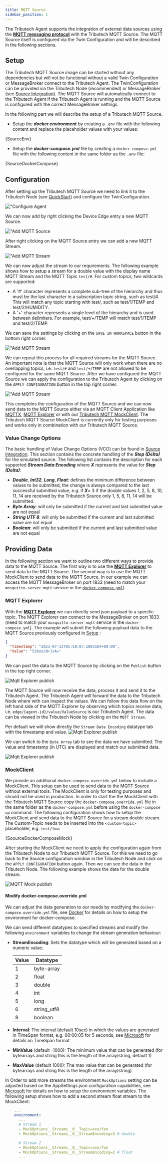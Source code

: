```yaml
---
title: MQTT Source
sidebar_position: 1
---
```



The Tributech Agent supports the integration of external data sources using the [**MQTT messaging protocol**](https://mqtt.org/) with the Tributech MQTT Source. The MQTT Source itself is configured via the Twin Configuration and will be described in the following sections.

## Setup

The Tributech MQTT Source image can be started without any dependencies but will not be functional without a valid Twin Configuration or MessageBroker connect to the Tributech Agent. The TwinConfiguration can be provided via the Tributech Node (recommended) or MessageBroker (see [Source Integration](../source_integration#twin-model)). The MQTT Source will automatically connect to the Tributech Agent if the Tributech Agent is running and the MQTT Source is configured with the correct MessageBroker settings.

In the following part we will describe the setup of a Tributech MQTT Source.

- Setup the **_docker environment_** by creating a `.env` file with the following content and replace the placeholder values with your values:

<CodeBlock className="language-plain" title=".env">
  {SourceEnv}
</CodeBlock>

- Setup the **_docker-compose.yml_** file by creating a `docker-compose.yml` file with the following content in the same folder as the `.env` file:

<CodeBlock className="language-yml" title="docker-compose.yml">
  {SourceDockerCompose}
</CodeBlock>

## Configuration

After setting up the Tributech MQTT Source we need to link it to the Tributech Node (see [QuickStart](../quickstart.mdx#link-agent)) and configure the TwinConfiguration.

![**"Configure Agent**](../img/node-agent-configure.png)

We can now add by right clicking the Device Edge entry a new MQTT Source.

![**"Add MQTT Source**](../img/node-source-mqtt-add.png)

After right clicking on the MQTT Source entry we can add a new MQTT Stream.

![**"Add MQTT Stream**](../img/node-source-mqtt-add-stream.png)

We can now adjust the stream to our requirements. The following example shows how to setup a stream for a double value with the display name MQTT Stream and the MQTT Topic `test/#`. For custom topics, two wildcards are supported:

- A '#' character represents a complete sub-tree of the hierarchy and thus must be the last character in a subscription topic string, such as test/#. This will match any topic starting with test/, such as test/1/TEMP and test/2/HUMIDITY.
- A '+' character represents a single level of the hierarchy and is used between delimiters. For example, test/+/TEMP will match test/1/TEMP and test/2/TEMP.

We can save the settings by clicking on the `SAVE IN WORKSPACE` button in the bottom right corner.

![**"Add MQTT Stream**](../img/node-source-mqtt-config-stream.png)

We can repeat this process for all required streams for the MQTT Source. An important note is that the MQTT Source will only work when there are no overlapping topics, i.e. `test/#` and `test/+/TEMP` are not allowed to be configured for the same MQTT Source.
After we have configured the MQTT Source we can apply the configuration to the Tributech Agent by clicking on the `APPLY CONFIGURATION` button in the top right corner.

![**"Add MQTT Stream**](../img/node-source-mqtt-apply-config.png)

This completes the configuration of the MQTT Source and we can now send data to the MQTT Source either via an MQTT Client Application like [MQTTX](https://mqttx.app/), [MQTT Explorer](http://mqtt-explorer.com/) or with our [Tributech MQTT MockClient](#mockclient). The Tributech MQTT Source MockClient is currently only for testing purposes and works only in combination with our Tributech MQTT Source.

### Value Change Options

The basic handling of Value Change Options (VCO) can be found in [Source Integration](../source_integration.md#value-change-options). This section contains the concrete handling of the **_Step (Delta)_** for the simulated source. The following list contains the description for each supported **_Stream Data Encoding_** where **_X_** represents the value for **_Step (Delta)_**:

- **_Double_**, **_Int32_**, **_Long_**, **_Float_**: defines the minimum difference between values to be submitted, the change is always compared to the last successful submitted value, e.g. if **_X_**= 3 if the double values 1, 2, 5, 8, 10, 11, 14 are received by the Tributech Source only 1, 5, 8, 11, 14 will be submitted.
- **_Byte Array_**: will only be submitted if the current and last submitted value are not equal
- **_String UTF 8_**: will only be submitted if the current and last submitted value are not equal
- **_Boolean_**: will only be submitted if the current and last submitted value are not equal

## Providing Data

In the following section we want to outline two different ways to provide data to the MQTT Source. The first way is to use the [**MQTT Explorer**](http://mqtt-explorer.com/) to send data to the MQTT Source. The second way is to use the MQTT MockClient to send data to the MQTT Source. In our example we can access the MQTT MessageBroker on port 1833 (need to match your `mosquitto-server-mqtt` service in the [`docker-compose.yml`](../examples/agent-source/mqtt/docker-compose.yml)).

### MQTT Explorer

With the [**MQTT Explorer**](http://mqtt-explorer.com/) we can directly send json payload to a specific topic. The MQTT Explorer can connect to the MessageBroker on port 1833 (need to match your `mosquitto-server-mqtt` service in the `docker-compose.yml`). The example will submit the following payload data to the MQTT Source previously configured in [Setup](#setup) :

```json
{
  "Timestamp": "2023-07-13T05:50:07.1003104+00:00",
  "Value": "530zo/N+jsA="
}
```

We can post the data to the MQTT Source by clicking on the `Publish` button in the top right corner.

![**Mqtt Explorer publish**](../img/node-source-mqtt-stream-value-publish.png)

The MQTT Source will now receive the data, process it and send it to the Tributech Agent. The Tributech Agent will forward the data to the Tributech Node where with can inspect the values. We can follow this data flow on the left hand side of the MQTT Explorer by observing which topics receive data, i.e. `edge/{agent-id}/value/ValueSource` is our Tributech Agent.
The data can be viewed in the Tributech Node by clicking on the `MQTT Stream`.

Per default we will show directly the `Stream Data Encoding` datatype tab with the timestamp and value.
![**Mqtt Explorer publish**](../img/node-source-mqtt-stream-value-double.png)

We can switch to the `Byte Array` tab to see the data we have submitted.
The value and timestamp (in UTC) are displayed and match our submitted data.

![**Mqtt Explorer publish**](../img/node-source-mqtt-stream-value-bytearray.png)

### MockClient

We provide an additional `docker-compose.override.yml` below to include a MockClient. This setup can be used to send data to the MQTT Source without external tools. The MockClient is only for testing purposes and should not be used in production. In order to start the the MockClient with the Tributech MQTT Source copy the `docker-compose.override.yml` file in the same folder as the `docker-compose.yml` before using the `docker-compose up` command. The following configuration shows how to setup the MockClient and send data to the MQTT Source for a stream double stream. The Custom-Topic needs to be inserted into the `<custom-topic>` placeholder, e.g. `test/foo`:

<CodeBlock className="language-yml" title="docker-compose.override.yml">
  {SoourceDockerComposeMock}
</CodeBlock>

After starting the MockClient we need to apply the configuration again from the Tributech Node to our Tributech MQTT Source. For this we need to go back to the Source configuration window in the Tributech Node and click on the `APPLY CONFIGURATION` button again. Then we can see the data in the Tributech Node. The following example shows the data for the double stream.

![**MQTT Mock publish**](../img/node-source-mqtt-stream-values-mock.png)

#### Modify docker-compose.override.yml

We can adjust the data generation to our needs by modifying the `docker-compose.override.yml` file, see [Docker](https://docs.docker.com/compose/) for details on how to setup the environment for docker-compose.

We can send different datatypes to specified streams and modify the following `environment` variables to change the stream generation behaviour:

- **StreamEncoding**: Sets the datatype which will be generated based on a numeric value:

  | Value | Datatype    |
  | ----- | ----------- |
  | 1     | byte-array  |
  | 2     | float       |
  | 3     | double      |
  | 4     | int         |
  | 5     | long        |
  | 6     | string_utf8 |
  | 8     | boolean     |

- **Interval**: The interval (default 10sec) in which the values are generated in TimeSpan format, e.g. 00:00:05 for 5 seconds, see [Microsoft](https://learn.microsoft.com/en-us/dotnet/standard/base-types/standard-timespan-format-strings) for details on TimeSpan format
- **MinValue** (default -1000): The minimum value that can be generated (for bytearrays and string this is the length of the array/string, default 1)
- **MaxValue** (default 1000): The max value that can be generated (for bytearrays and string this is the length of the array/string)

In Order to add more streams the environment `MockOptions` setting can be adjusted based on the AppSettings.json configuration capabilities, see [Microsoft](https://learn.microsoft.com/en-us/aspnet/core/fundamentals/configuration/?view=aspnetcore-7.0) for details on how to setup the environment variables. The following setup shows how to add a second stream float stream to the MockClient:

```yaml
    ...
    environment:
      ...
      # Stream 1
      - MockOptions__Streams__0__Topic=xxo/foo
      - MockOptions__Streams__0__StreamEncoding=3 # double

      # Stream 2
      - MockOptions__Streams__0__Topic=xxo/foo
      - MockOptions__Streams__0__StreamEncoding=2 # float
      ...
```
